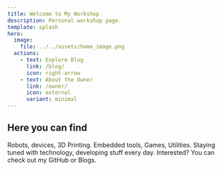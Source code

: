 ```yaml
---
title: Welcome to My Workshop
description: Personal workshop page.
template: splash
hero:
  image:
    file: ../../assets/home_image.png
  actions:
    - text: Explore Blog
      link: /blog/
      icon: right-arrow
    - text: About the Owner
      link: /owner/
      icon: external
      variant: minimal
---
```



## Here you can find

<CardGrid stagger>
	<Card title="DIY Projects" icon="rocket">
		Robots, devices, 3D Printing. 
	</Card>
	<Card title="Software Tools" icon="setting">
		Embedded tools, Games, Utilities. 
	</Card>
	<Card title="My Personal Blog" icon="pencil">
		Staying tuned with technology, developing stuff every day.
	</Card>
	<Card title="And Many More!" icon="external">
		Interested? You can check out my GitHub or Blogs.
	</Card>
</CardGrid>
